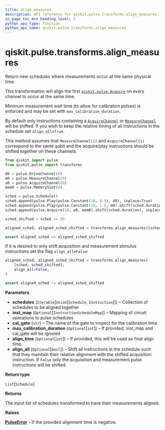 ```yaml
---
title: align_measures
description: API reference for qiskit.pulse.transforms.align_measures
in_page_toc_min_heading_level: 1
python_api_type: function
python_api_name: qiskit.pulse.transforms.align_measures
---
```


<span id="qiskit-pulse-transforms-align-measures" />

# qiskit.pulse.transforms.align\_measures

<Function id="qiskit.pulse.transforms.align_measures" isDedicatedPage={true} github="https://github.com/qiskit/qiskit/tree/stable/0.18/qiskit/pulse/transforms/canonicalization.py" signature="align_measures(schedules, inst_map=None, cal_gate='u3', max_calibration_duration=None, align_time=None, align_all=True)">
  Return new schedules where measurements occur at the same physical time.

  This transformation will align the first [`qiskit.pulse.Acquire`](qiskit.pulse.Acquire "qiskit.pulse.Acquire") on every channel to occur at the same time.

  Minimum measurement wait time (to allow for calibration pulses) is enforced and may be set with `max_calibration_duration`.

  By default only instructions containing a [`AcquireChannel`](qiskit.pulse.AcquireChannel "qiskit.pulse.AcquireChannel") or [`MeasureChannel`](qiskit.pulse.MeasureChannel "qiskit.pulse.MeasureChannel") will be shifted. If you wish to keep the relative timing of all instructions in the schedule set `align_all=True`.

  This method assumes that `MeasureChannel(i)` and `AcquireChannel(i)` correspond to the same qubit and the acquire/play instructions should be shifted together on these channels.

  ```python
  from qiskit import pulse
  from qiskit.pulse import transforms

  d0 = pulse.DriveChannel(0)
  m0 = pulse.MeasureChannel(0)
  a0 = pulse.AcquireChannel(0)
  mem0 = pulse.MemorySlot(0)

  sched = pulse.Schedule()
  sched.append(pulse.Play(pulse.Constant(10, 0.5), d0), inplace=True)
  sched.append(pulse.Play(pulse.Constant(10, 1.), m0).shift(sched.duration), inplace=True)
  sched.append(pulse.Acquire(20, a0, mem0).shift(sched.duration), inplace=True)

  sched_shifted = sched << 20

  aligned_sched, aligned_sched_shifted = transforms.align_measures([sched, sched_shifted])

  assert aligned_sched == aligned_sched_shifted
  ```

  If it is desired to only shift acquisition and measurement stimulus instructions set the flag `align_all=False`:

  ```python
  aligned_sched, aligned_sched_shifted = transforms.align_measures(
      [sched, sched_shifted],
      align_all=False,
  )

  assert aligned_sched != aligned_sched_shifted
  ```

  **Parameters**

  *   **schedules** (`Iterable`\[`Union`\[`Schedule`, `Instruction`]]) – Collection of schedules to be aligned together
  *   **inst\_map** (`Optional`\[`InstructionScheduleMap`]) – Mapping of circuit operations to pulse schedules
  *   **cal\_gate** (`str`) – The name of the gate to inspect for the calibration time
  *   **max\_calibration\_duration** (`Optional`\[`int`]) – If provided, inst\_map and cal\_gate will be ignored
  *   **align\_time** (`Optional`\[`int`]) – If provided, this will be used as final align time.
  *   **align\_all** (`Optional`\[`bool`]) – Shift all instructions in the schedule such that they maintain their relative alignment with the shifted acquisition instruction. If `False` only the acquisition and measurement pulse instructions will be shifted.

  **Return type**

  `List`\[`Schedule`]

  **Returns**

  The input list of schedules transformed to have their measurements aligned.

  **Raises**

  [**PulseError**](qiskit.pulse.PulseError "qiskit.pulse.PulseError") – If the provided alignment time is negative.
</Function>

